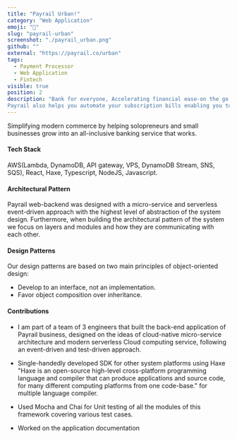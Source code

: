```yaml
---
title: "Payrail Urban!"
category: "Web Application"
emoji: "📓"
slug: "payrail-urban"
screenshot: "./payrail_urban.png"
github: ""
external: "https://payrail.co/urban"
tags:
  - Payment Processor
  - Web Application
  - Fintech
visible: true
position: 2
description: "Bank for everyone, Accelerating financial ease-on the go. Payrail urban would house your account and ensure that your data and funds are well protected at all times. At no cost whatsoever.
Payrail also helps you automate your subscription bills enabling you to have a stress free life."
---
```


Simplifying modern commerce by helping solopreneurs and small businesses grow into an all-inclusive banking service that works.
#### __Tech Stack__
  AWS(Lambda, DynamoDB, API gateway, VPS, DynamoDB Stream, SNS, SQS), React, Haxe, Typescript, NodeJS, Javascript. 

#### __Architectural Pattern__
  Payrail web-backend was designed with a micro-service and serverless event-driven approach with the highest level of abstraction of the system design. Furthermore, when building the architectural pattern of the system we focus on layers and modules and how they are communicating with each other.
#### __Design Patterns__
  Our design patterns are based on two main principles of object-oriented design:
- Develop to an interface, not an implementation.
- Favor object composition over inheritance.
#### __Contributions__ 
+ I am part of a team of 3 engineers that built the back-end application of Payrail business, designed on the ideas of cloud-native micro-service architecture and modern serverless Cloud computing service, following an event-driven and test-driven approach. 

+ Single-handedly developed SDK for other system platforms using   Haxe "Haxe is an open-source high-level cross-platform programming language and compiler that can produce applications and source code, for many different computing platforms from one code-base."  for multiple language compiler.

+ Used Mocha and Chai for Unit testing of all the modules of this framework covering various test cases.

+ Worked on the application documentation

